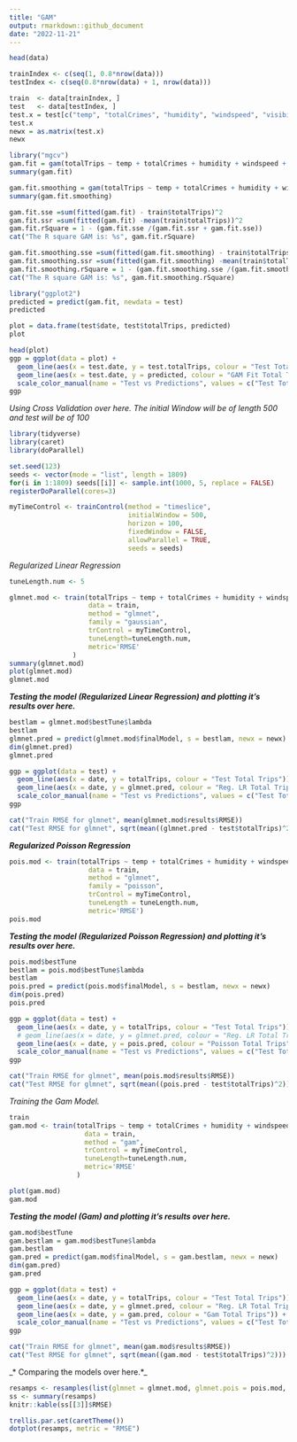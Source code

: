 ```yaml
---
title: "GAM"
output: rmarkdown::github_document
date: "2022-11-21"
---
```


```r
head(data)

trainIndex <- c(seq(1, 0.8*nrow(data)))
testIndex <- c(seq(0.8*nrow(data) + 1, nrow(data)))

train  <- data[trainIndex, ]
test   <- data[testIndex, ]
test.x = test[c("temp", "totalCrimes", "humidity", "windspeed", "visibility", "feelslike", "uvindex")]
test.x
newx = as.matrix(test.x)
newx
```

```r
library("mgcv")
gam.fit = gam(totalTrips ~ temp + totalCrimes + humidity + windspeed + visibility + feelslike + uvindex, data = train)
summary(gam.fit)

gam.fit.smoothing = gam(totalTrips ~ temp + totalCrimes + humidity + windspeed + visibility + feelslike + uvindex, data = train)
summary(gam.fit.smoothing)
```

```r
gam.fit.sse =sum(fitted(gam.fit) - train$totalTrips)^2
gam.fit.ssr =sum(fitted(gam.fit) -mean(train$totalTrips))^2
gam.fit.rSquare = 1 - (gam.fit.sse /(gam.fit.ssr + gam.fit.sse))
cat("The R square GAM is: %s", gam.fit.rSquare)

gam.fit.smoothing.sse =sum(fitted(gam.fit.smoothing) - train$totalTrips)^2
gam.fit.smoothing.ssr =sum(fitted(gam.fit.smoothing) -mean(train$totalTrips))^2
gam.fit.smoothing.rSquare = 1 - (gam.fit.smoothing.sse /(gam.fit.smoothing.ssr + gam.fit.smoothing.sse))
cat("The R square GAM is: %s", gam.fit.smoothing.rSquare)
```

```r
library("ggplot2")
predicted = predict(gam.fit, newdata = test)
predicted

plot = data.frame(test$date, test$totalTrips, predicted)
plot

head(plot)
ggp = ggplot(data = plot) + 
  geom_line(aes(x = test.date, y = test.totalTrips, colour = "Test Total Trips")) + 
  geom_line(aes(x = test.date, y = predicted, colour = "GAM Fit Total Trips")) +
  scale_color_manual(name = "Test vs Predictions", values = c("Test Total Trips" = 2, "GAM Fit Total Trips" = 3))
ggp
```


*Using Cross Validation over here. The initial Window will be of length 500 and test will be of 100*

```r

library(tidyverse)
library(caret)
library(doParallel)

set.seed(123)
seeds <- vector(mode = "list", length = 1809)
for(i in 1:1809) seeds[[i]] <- sample.int(1000, 5, replace = FALSE)
registerDoParallel(cores=3)

myTimeControl <- trainControl(method = "timeslice",
                              initialWindow = 500,
                              horizon = 100,
                              fixedWindow = FALSE,
                              allowParallel = TRUE,
                              seeds = seeds)

```



*Regularized Linear Regression*

```r
tuneLength.num <- 5

glmnet.mod <- train(totalTrips ~ temp + totalCrimes + humidity + windspeed + visibility + feelslike + uvindex,
                    data = train,
                    method = "glmnet",
                    family = "gaussian",
                    trControl = myTimeControl,
                    tuneLength=tuneLength.num,
                    metric='RMSE'
                )
summary(glmnet.mod)
plot(glmnet.mod)
glmnet.mod
```

***Testing the model (Regularized Linear Regression) and plotting it's results over here.***

```r
bestlam = glmnet.mod$bestTune$lambda
bestlam
glmnet.pred = predict(glmnet.mod$finalModel, s = bestlam, newx = newx)
dim(glmnet.pred)
glmnet.pred

ggp = ggplot(data = test) + 
  geom_line(aes(x = date, y = totalTrips, colour = "Test Total Trips")) +
  geom_line(aes(x = date, y = glmnet.pred, colour = "Reg. LR Total Trips")) + 
  scale_color_manual(name = "Test vs Predictions", values = c("Test Total Trips" = 2, "Reg. LR Total Trips" = 3))
ggp

cat("Train RMSE for glmnet", mean(glmnet.mod$results$RMSE))
cat("Test RMSE for glmnet", sqrt(mean((glmnet.pred - test$totalTrips)^2)))
```

***Regularized Poisson Regression***

```r
pois.mod <- train(totalTrips ~ temp + totalCrimes + humidity + windspeed + visibility + feelslike + uvindex,
                    data = train,
                    method = "glmnet",
                    family = "poisson",
                    trControl = myTimeControl,
                    tuneLength = tuneLength.num,
                    metric='RMSE')
pois.mod
```

***Testing the model (Regularized Poisson Regression) and plotting it's results over here.***

```r
pois.mod$bestTune
bestlam = pois.mod$bestTune$lambda
bestlam
pois.pred = predict(pois.mod$finalModel, s = bestlam, newx = newx)
dim(pois.pred)
pois.pred

ggp = ggplot(data = test) + 
  geom_line(aes(x = date, y = totalTrips, colour = "Test Total Trips")) +
  # geom_line(aes(x = date, y = glmnet.pred, colour = "Reg. LR Total Trips")) + 
  geom_line(aes(x = date, y = pois.pred, colour = "Poisson Total Trips")) + 
  scale_color_manual(name = "Test vs Predictions", values = c("Test Total Trips" = 2, "Reg. LR Total Trips" = 3, "Poission Total Trips" = 4))
ggp

cat("Train RMSE for glmnet", mean(pois.mod$results$RMSE))
cat("Test RMSE for glmnet", sqrt(mean((pois.pred - test$totalTrips)^2)))
```

*Training the Gam Model.*

```r
train
gam.mod <- train(totalTrips ~ temp + totalCrimes + humidity + windspeed + visibility + feelslike + uvindex,
                   data = train,
                   method = "gam",
                   trControl = myTimeControl,
                   tuneLength=tuneLength.num,
                   metric='RMSE'
                 )

plot(gam.mod)
gam.mod
```
***Testing the model (Gam) and plotting it's results over here.***

```r
gam.mod$bestTune
gam.bestlam = gam.mod$bestTune$lambda
gam.bestlam
gam.pred = predict(gam.mod$finalModel, s = gam.bestlam, newx = newx)
dim(gam.pred)
gam.pred

ggp = ggplot(data = test) + 
  geom_line(aes(x = date, y = totalTrips, colour = "Test Total Trips")) +
  geom_line(aes(x = date, y = glmnet.pred, colour = "Reg. LR Total Trips")) +
  geom_line(aes(x = date, y = gam.pred, colour = "Gam Total Trips")) + 
  scale_color_manual(name = "Test vs Predictions", values = c("Test Total Trips" = 2, "Reg. LR Total Trips" = 3, "Gam Total Trips" = 4))
ggp

cat("Train RMSE for glmnet", mean(gam.mod$results$RMSE))
cat("Test RMSE for glmnet", sqrt(mean((gam.mod - test$totalTrips)^2)))
```


\_\* Comparing the models over here.\*\_

```r
resamps <- resamples(list(glmnet = glmnet.mod, glmnet.pois = pois.mod, gam=gam.mod))
ss <- summary(resamps)
knitr::kable(ss[[3]]$RMSE)
```

```r
trellis.par.set(caretTheme())
dotplot(resamps, metric = "RMSE")
```
